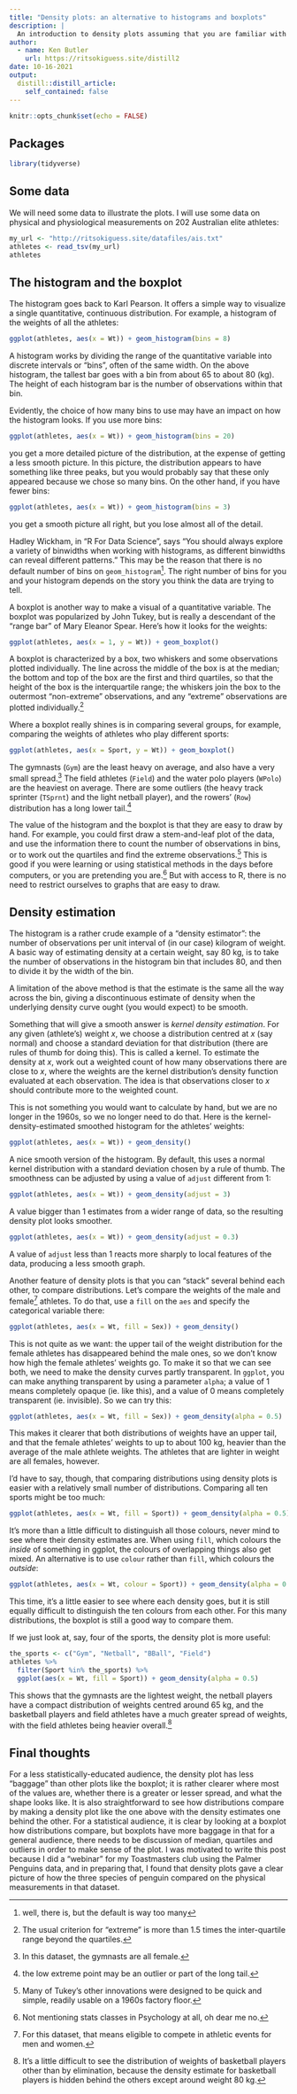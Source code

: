 ```yaml
---
title: "Density plots: an alternative to histograms and boxplots"
description: |
  An introduction to density plots assuming that you are familiar with histograms and boxplots
author:
  - name: Ken Butler
    url: https://ritsokiguess.site/distill2
date: 10-16-2021
output:
  distill::distill_article:
    self_contained: false
---
```



```r
knitr::opts_chunk$set(echo = FALSE)
```

## Packages

```r
library(tidyverse)
```

## Some data

We will need some data to illustrate the plots. I will use some data on physical and physiological measurements on 202 Australian elite athletes:

```r
my_url <- "http://ritsokiguess.site/datafiles/ais.txt"
athletes <- read_tsv(my_url)
athletes
```


## The histogram and the boxplot

The histogram goes back to Karl Pearson. It offers a simple way to visualize a single quantitative, continuous distribution. For example, a histogram of the weights of all the athletes:

```r
ggplot(athletes, aes(x = Wt)) + geom_histogram(bins = 8)
```

A histogram works by dividing the range of the quantitative variable into discrete intervals or "bins", often of the same width. On the above histogram, the tallest bar goes with a bin from about 65 to about 80 (kg). The height of each histogram bar is the number of observations within that bin.

Evidently, the choice of how many bins to use may have an impact on how the histogram looks. If you use more bins:

```r
ggplot(athletes, aes(x = Wt)) + geom_histogram(bins = 20)
```

you get a more detailed picture of the distribution, at the expense of getting a less smooth picture. In this picture, the distribution appears to have something like three peaks, but you would probably say that these only appeared because we chose so many bins. On the other hand, if you have fewer bins:

```r
ggplot(athletes, aes(x = Wt)) + geom_histogram(bins = 3)
```

you get a smooth picture all right, but you lose almost all of the detail.

Hadley Wickham, in "R For Data Science", says "You should always explore a variety of binwidths when working with histograms, as different binwidths can reveal different patterns." This may be the reason that there is no default number of bins on `geom_histogram`^[well, there is, but the default is way too many]. The right number of bins for you and your histogram depends on the story you think the data are trying to tell.

A boxplot is another way to make a visual of a quantitative variable. The boxplot was popularized by John Tukey, but is really a descendant of the "range bar" of Mary Eleanor Spear.
Here's how it looks for the weights:

```r
ggplot(athletes, aes(x = 1, y = Wt)) + geom_boxplot()
```

A boxplot is characterized by a box, two whiskers and some observations plotted individually. The line across the middle of the box is at the median; the bottom and top of the box are the first and third quartiles, so that the height of the box is the interquartile range; the whiskers join the box to the outermost "non-extreme" observations, and any "extreme" observations are plotted individually.^[The usual criterion for "extreme" is more than 1.5 times the inter-quartile range beyond the quartiles.]

Where a boxplot really shines is in comparing several groups, for example, comparing the weights of athletes who play different sports:

```r
ggplot(athletes, aes(x = Sport, y = Wt)) + geom_boxplot()
```

The gymnasts (`Gym`) are the least heavy on average, and also have a very small spread.^[In this dataset, the gymnasts are all female.] The field athletes (`Field`) and the water polo players (`WPolo`) are the heaviest on average. There are some outliers (the heavy track sprinter (`TSprnt`) and the light netball player), and the rowers' (`Row`) distribution has a long lower tail.^[the low extreme point may be an outlier or part of the long tail.]


The value of the histogram and the boxplot is that they are easy to draw by hand. For example, you could first draw a stem-and-leaf plot of the data, and use the information there to count the number of observations in bins, or to work out the quartiles and find the extreme observations.^[Many of Tukey's other innovations were designed to be quick and simple, readily usable on a 1960s factory floor.] This is good if you were learning or using statistical methods in the days before computers, or you are pretending you are.^[Not mentioning stats classes in Psychology at all, oh dear me no.]  But with access to R, there is no need to restrict ourselves to graphs that are easy to draw.

## Density estimation

The histogram is a rather crude example of a "density estimator": the number of observations per unit interval of (in our case) kilogram of weight. A basic way of estimating density at a certain weight, say 80 kg, is to take the number of observations in the histogram bin that includes 80, and then to divide it by the width of the bin. 

A limitation of the above method is that the estimate is the same all the way across the bin, giving a discontinuous estimate of density when the underlying density curve ought (you would expect) to be smooth.

Something that will give a smooth answer is *kernel density estimation*. For any given (athlete's) weight $x$, we choose a distribution centred at $x$ (say normal) and choose a standard deviation for that distribution (there are rules of thumb for doing this). This is called a kernel.  To estimate the density at $x$, work out a weighted count of how many observations there are close to $x$, where the weights are the kernel distribution's density function evaluated at each observation. The idea is that observations closer to $x$ should contribute more to the weighted count.

This is not something you would want to calculate by hand, but we are no longer in the 1960s, so we no longer need to do that. Here is the kernel-density-estimated smoothed histogram for the athletes' weights:


```r
ggplot(athletes, aes(x = Wt)) + geom_density()
```

A nice smooth version of the histogram. By default, this uses a normal kernel distribution with a standard deviation chosen by a rule of thumb. The smoothness can be adjusted by using a value of `adjust` different from 1:

```r
ggplot(athletes, aes(x = Wt)) + geom_density(adjust = 3)
```

A value bigger than 1 estimates from a wider range of data, so the resulting density plot looks smoother.

```r
ggplot(athletes, aes(x = Wt)) + geom_density(adjust = 0.3)
```

A value of `adjust` less than 1 reacts more sharply to local features of the data, producing a less smooth graph. 

Another feature of density plots is that you can "stack" several behind each other, to compare distributions. Let's compare the weights of the male and female^[For this dataset, that means eligible to compete in athletic events for men and women.] athletes. To do that, use a `fill` on the `aes` and specify the categorical variable there:

```r
ggplot(athletes, aes(x = Wt, fill = Sex)) + geom_density()
```

This is not quite as we want: the upper tail of the weight distribution for the female athletes has disappeared behind the male ones, so we don't know how high the female athletes' weights go. To make it so that we can see both, we need to make the density curves partly transparent. In `ggplot`, you can make anything transparent by using a parameter `alpha`; a value of 1 means completely opaque (ie. like this), and a value of 0 means completely transparent (ie. invisible). So we can try this:

```r
ggplot(athletes, aes(x = Wt, fill = Sex)) + geom_density(alpha = 0.5)
```

This makes it clearer that both distributions of weights have an upper tail, and that the female athletes' weights to up to about 100 kg, heavier than the average of the male athlete weights. The athletes that are lighter in weight are all females, however.

I'd have to say, though, that comparing distributions using density plots is easier with a relatively small number of distributions. Comparing all ten sports might be too much:

```r
ggplot(athletes, aes(x = Wt, fill = Sport)) + geom_density(alpha = 0.5)
```

It's more than a little difficult to distinguish all those colours, never mind to see where their density estimates are. When using `fill`, which colours the *inside* of something in ggplot, the colours of overlapping things also get mixed. An alternative is to use `colour` rather than `fill`, which colours the *outside*:


```r
ggplot(athletes, aes(x = Wt, colour = Sport)) + geom_density(alpha = 0.5)
```

This time, it's a little easier to see where each density goes, but it is still equally difficult to distinguish the ten colours from each other. For this many distributions, the boxplot is still a good way to compare them.

If we just look at, say, four of the sports, the density plot is more useful:

```r
the_sports <- c("Gym", "Netball", "BBall", "Field")
athletes %>% 
  filter(Sport %in% the_sports) %>% 
  ggplot(aes(x = Wt, fill = Sport)) + geom_density(alpha = 0.5)
```

This shows that the gymnasts are the lightest weight, the netball players have a compact distribution of weights centred around 65 kg, and the basketball players and field athletes have a much greater spread of weights, with the field athletes being heavier overall.^[It's a little difficult to see the distribution of weights of basketball players other than by elimination, because the density estimate for basketball players is hidden behind the others except around weight 80 kg.]

## Final thoughts

For a less statistically-educated audience, the density plot has less "baggage" than other plots like the boxplot; it is rather clearer where most of the values are, whether there is a greater or lesser spread, and what the shape looks like. It is also straightforward to see how distributions compare by making a density plot like the one above with the density estimates one behind the other. For a statistical audience, it is clear by looking at a boxplot how distributions compare, but boxplots have more baggage in that for a general audience, there needs to be discussion of median, quartiles and outliers in order to make sense of the plot. I was motivated to write this post because I did a "webinar" for my Toastmasters club using the Palmer Penguins data, and in preparing that, I found that density plots gave a clear picture of how the three  species of penguin compared on the physical measurements in that dataset.



